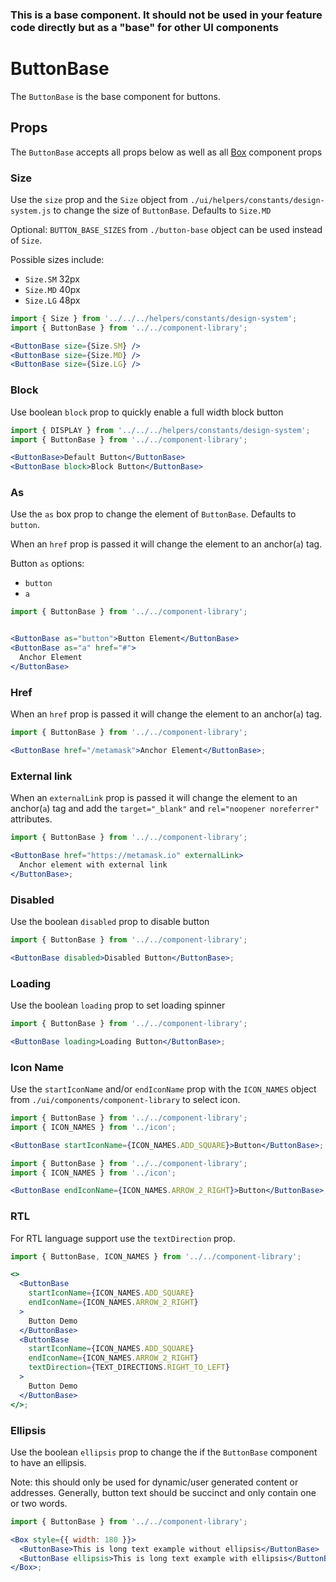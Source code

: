 
### This is a base component. It should not be used in your feature code directly but as a "base" for other UI components

# ButtonBase

The `ButtonBase` is the base component for buttons.

<Canvas>
  <Story id="components-componentlibrary-buttonbase--default-story" />
</Canvas>

## Props

The `ButtonBase` accepts all props below as well as all [Box](/docs/components-ui-box--default-story#props) component props

<ArgsTable of={ButtonBase} />

### Size

Use the `size` prop and the `Size` object from `./ui/helpers/constants/design-system.js`
to change the size of `ButtonBase`. Defaults to `Size.MD`

Optional: `BUTTON_BASE_SIZES` from `./button-base` object can be used instead of `Size`.

Possible sizes include:

- `Size.SM` 32px
- `Size.MD` 40px
- `Size.LG` 48px

<Canvas>
  <Story id="components-componentlibrary-buttonbase--size-story" />
</Canvas>

```jsx
import { Size } from '../../../helpers/constants/design-system';
import { ButtonBase } from '../../component-library';

<ButtonBase size={Size.SM} />
<ButtonBase size={Size.MD} />
<ButtonBase size={Size.LG} />
```

### Block

Use boolean `block` prop to quickly enable a full width block button

<Canvas>
  <Story id="components-componentlibrary-buttonbase--block" />
</Canvas>

```jsx
import { DISPLAY } from '../../../helpers/constants/design-system';
import { ButtonBase } from '../../component-library';

<ButtonBase>Default Button</ButtonBase>
<ButtonBase block>Block Button</ButtonBase>
```

### As

Use the `as` box prop to change the element of `ButtonBase`. Defaults to `button`.

When an `href` prop is passed it will change the element to an anchor(`a`) tag.

Button `as` options:

- `button`
- `a`

<Canvas>
  <Story id="components-componentlibrary-buttonbase--as" />
</Canvas>

```jsx
import { ButtonBase } from '../../component-library';


<ButtonBase as="button">Button Element</ButtonBase>
<ButtonBase as="a" href="#">
  Anchor Element
</ButtonBase>
```

### Href

When an `href` prop is passed it will change the element to an anchor(`a`) tag.

<Canvas>
  <Story id="components-componentlibrary-buttonbase--href" />
</Canvas>

```jsx
import { ButtonBase } from '../../component-library';

<ButtonBase href="/metamask">Anchor Element</ButtonBase>;
```

### External link

When an `externalLink` prop is passed it will change the element to an anchor(`a`) tag and add the `target="_blank"` and `rel="noopener noreferrer"` attributes.

<Canvas>
  <Story id="components-componentlibrary-buttonbase--external-link" />
</Canvas>

```jsx
import { ButtonBase } from '../../component-library';

<ButtonBase href="https://metamask.io" externalLink>
  Anchor element with external link
</ButtonBase>;
```

### Disabled

Use the boolean `disabled` prop to disable button

<Canvas>
  <Story id="components-componentlibrary-buttonbase--disabled" />
</Canvas>

```jsx
import { ButtonBase } from '../../component-library';

<ButtonBase disabled>Disabled Button</ButtonBase>;
```

### Loading

Use the boolean `loading` prop to set loading spinner

<Canvas>
  <Story id="components-componentlibrary-buttonbase--loading" />
</Canvas>

```jsx
import { ButtonBase } from '../../component-library';

<ButtonBase loading>Loading Button</ButtonBase>;
```

### Icon Name

Use the `startIconName` and/or `endIconName` prop with the `ICON_NAMES` object from `./ui/components/component-library` to select icon.

<Canvas>
  <Story id="components-componentlibrary-buttonbase--start-icon-name" />
</Canvas>

```jsx
import { ButtonBase } from '../../component-library';
import { ICON_NAMES } from '../icon';

<ButtonBase startIconName={ICON_NAMES.ADD_SQUARE}>Button</ButtonBase>;
```

<Canvas>
  <Story id="components-componentlibrary-buttonbase--end-icon-name" />
</Canvas>

```jsx
import { ButtonBase } from '../../component-library';
import { ICON_NAMES } from '../icon';

<ButtonBase endIconName={ICON_NAMES.ARROW_2_RIGHT}>Button</ButtonBase>;
```

### RTL

For RTL language support use the `textDirection` prop.

<Canvas>
  <Story id="components-componentlibrary-buttonbase--rtl" />
</Canvas>

```jsx
import { ButtonBase, ICON_NAMES } from '../../component-library';

<>
  <ButtonBase
    startIconName={ICON_NAMES.ADD_SQUARE}
    endIconName={ICON_NAMES.ARROW_2_RIGHT}
  >
    Button Demo
  </ButtonBase>
  <ButtonBase
    startIconName={ICON_NAMES.ADD_SQUARE}
    endIconName={ICON_NAMES.ARROW_2_RIGHT}
    textDirection={TEXT_DIRECTIONS.RIGHT_TO_LEFT}
  >
    Button Demo
  </ButtonBase>
</>;
```

### Ellipsis

Use the boolean `ellipsis` prop to change the if the `ButtonBase` component to have an ellipsis.

Note: this should only be used for dynamic/user generated content or addresses. Generally, button text should be succinct and only contain one or two words.

<Canvas>
  <Story id="components-componentlibrary-buttonbase--ellipsis" />
</Canvas>

```jsx
import { ButtonBase } from '../../component-library';

<Box style={{ width: 180 }}>
  <ButtonBase>This is long text example without ellipsis</ButtonBase>
  <ButtonBase ellipsis>This is long text example with ellipsis</ButtonBase>
</Box>;
```
